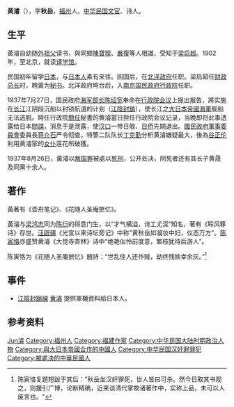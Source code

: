 {{about|黄秋岳|同名同姓古董商人|黄百川}}

'''黄濬'''（{{bd|1890年||1937年|8月26日|catIdx=Huang黃濬}}），字'''秋岳'''，[[福州|福州]]人，[[中华民国|中华民国]][[文官|文官]]、诗人。

== 生平 ==
黃濬自幼随[[外祖父|外祖父]]读书，與同鄉[[陳寶琛|陳寶琛]]、[[嚴復|嚴復]]等人相識，受知于[[梁启超|梁启超]]。1902年，至北京，就读[[译学馆|译学馆]]。

民国初年留学[[日本|日本]]，与[[日本人|日本人]]素有来往。回国后，在[[北洋政府|北洋政府]]任职。梁启超任[[财政总长|财政总长]]时，聘黃为[[秘书|秘书]]。北洋政府垮台后，入[[南京国民政府|南京国民政府]][[行政院|行政院]]任职。

1937年7月27日，国民政府[[中华民国海军司令|海军部长]][[陈绍宽|陈绍宽]]奉命在[[行政院会议|行政院会议]]上提出报告，將实施在[[长江|长江]]江阴段沉船以封锁航道的计划（[[江陰封鎖|江陰封鎖]]），使长江之[[大日本帝國海軍|大日本帝國海軍]]舰船无法逃脱。時任行政院[[簡任|簡任]]秘書的黄濬當日担任行政院会议记录，当晚即将此事透露给日本[[間諜|間諜]]，消息于是泄露，使[[汉口|汉口]]一带日舰、[[日侨|日侨]]先期退出。[[國民政府軍事委員會|國民政府軍事委員會]]委員長[[蒋介石|蒋介石]]严令彻查。特警二队队长[[丁克勤|丁克勤]]分析黄濬嫌疑最大，後為[[谷正伦|谷正伦]]利用黄濬家的[[女仆|女仆]]莲花所破獲。

1937年8月26日，黃濬以[[叛国罪|叛国罪]]被處以[[死刑|死刑]]，公开处决，同死者还有其长子黄晟及同黨十余人。

== 著作 ==
黃著有《壶舟笔记》、《花随人圣庵摭忆》。

黃濬与[[梁鸿志|梁鸿志]]同为[[陈衍|陈衍]]的得意门生，以“才气横溢，诗工尤深”知名，著有《聆风簃诗》存世。[[汪辟疆|汪辟疆]]《光宣以来诗坛旁记》中称"黄秋岳如凝妆中妇，仪态万方"。[[陈寅恪|陈寅恪]]亦盛赞黄濬《大觉寺杏林》诗中“绝艳似怜前度意，繁枝犹待后游人”。

陈寅恪为《花随人圣庵摭忆》題詩：“世乱佳人还作贼，劫终残帙幸余灰。”<ref>陈寅恪复题短跋于其后："秋岳坐汉奸罪死，世人皆曰可杀。然今日取其书观之，则援引广博，论断精确，近来谈清代掌故诸著作中，实称上品，未可以人废言也。"</ref>

== 事件 ==
* [[江陰封鎖線|江陰封鎖線]] [http://phtv.ifeng.com/program/fhdsy/detail_2010_05/27/1559567_1.shtml 黄濬] {{Wayback|url=http://phtv.ifeng.com/program/fhdsy/detail_2010_05/27/1559567_1.shtml |date=20200919075314 }}提供軍機資料給日本人。 

== 参考资料 ==
{{Reflist}}

{{寒廬七子}}

{{Authority control}}
{{DEFAULTSORT:Huang黃濬}}
[[Category:黃姓|Jun濬]]
[[Category:福州人|Category:福州人]]
[[Category:福建作家|Category:福建作家]]
[[Category:中华民国大陆时期政治人物|Category:中华民国大陆时期政治人物]]
[[Category:與大日本帝國合作的中國人|Category:與大日本帝國合作的中國人]]
[[Category:中华民国汉奸罪罪犯|Category:中华民国汉奸罪罪犯]]
[[Category:被處決的中華民國人|Category:被處決的中華民國人]]